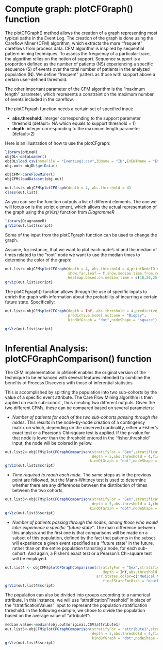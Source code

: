 # Compute graph: plotCFGraph() function

The plotCFGraph() method allows the creation of a graph representing most typical paths in the Event Log. The creation of the graph is done using the Careflow Miner (CFM) algorithm, which extracts the more "frequent" careflows from process data. CFM algorithm is inspired by sequential pattern mining techniques. To assess the frequency of a particular trace, the algorithm relies on the notion of support. Sequence support is a proportion defined as the number of patients (NS) experiencing a specific sequence (S) of events over the total number of patients in the analyzed population (N). We define "frequent" patters as those with support above a certain user-defined threshold. 

The other important parameter of the CFM algorithm is the "maximum length" parameter, which represents a constraint on the maximum number of events included in the careflow.

The plotCFgraph function needs a certain set of specified input:
 
 - **abs.threshold**: interger corresponding to the support parameter threshold (default= NA which equals to support threshold = 1)
 - **depth**: integer corresponding to the maximum length parameter (default=2)
 
Here is an illustration of how to use the plotCFgraph:

```r
library(pMineR)
objDL<-dataLoader()
objDL$load.csv(nomeFile = "EventLog1.csv",IDName = "ID",EVENTName = "Event",dateColumnName = "Date",format.column.date = "%Y-%m-%d",sep = ",")
obj.out<-objDL$getData()

objCFM<-careFlowMiner()
objCFM$loadDataset(obj.out)

```

```r
out.list<-objCFM$plotCFGraph(depth = 4, abs.threshold = 4)
class(out.list)
```


As you can see the function outputs a list of different elements. The one we will focus on is the script element, which allows the actual representation of the graph using the _grViz()_ function from _DiagrammeR_

```r
library(DiagrammeR)
grViz(out.list$script)
```


Some of the input from the plotCFgraph function can be used to change the graph. 

Assume, for instance, that we want to plot each node's id and the median of times related to the "root" node we want to use the median times to determine the color of the graph:

```r
out.list<-objCFM$plotCFGraph(depth = 4, abs.threshold = 4,printNodeID = T,
                             show.far.leaf = T,show.median.time.from.root = T,
                             heatmap.based.on.median.time = c(10,20,25), heatmap.base.color = "Gold")
grViz(out.list$script)
```


The plotCFgraph() function allows through the use of specific inputs to enrich the graph with information about the probability of incurring a certain future state. Specifically:

```r
out.list<-objCFM$plotCFGraph(depth = Inf, abs.threshold = 4,predictive.model = TRUE,show.far.leaf = T,
                             predictive.model.outcome = "Biopsy",
                             kindOfGraph = "dot",nodeShape = "square")

grViz(out.list$script)
```



# Inferential Analysis: plotCFGraphComparison() function

The CFM implementation in pMineR enables the original version of the technique to be enhanced with several features intended to combine the benefits of Process Discovery with those of inferential statistics.

This is accomplished by splitting the population into two sub-cohorts by the value of a specific event attribute. The Care Flow Mining algorithm is then applied on each sub-cohort , thus creating two different outputs. Given the two different CFMs, these can be compared based on several parameters:
 
  - _Number of patients for each of the two sub-cohorts passing through the nodes_. This results in the node-by-node creation of a contingency matrix on which, depending on the observed cardinality, either a Fisher's exact test or a Pearson's Chi-square test is applied. If the p-value for that node is lower than the threshold entered in the "fisher.threshold" input, the node will be colored in yellow.
  
  
  
```r

out.list2<-objCFM$plotCFGraphComparison(stratifyFor = "Sex",stratificationValues = c("M","F"),
                                        depth = 5,abs.threshold = 4,fisher.threshold = 0.05,
                                       kindOfGraph = "dot",nodeShape = "square")
grViz(out.list2$script)

```
  
  - _Time required to reach each node_.  The same steps as in the previous point are followed, but the Mann-Whitney test is used to determine whether there are any differences between the distribution of times between the two cohorts.
```r
out.list3<-objCFM$plotCFGraphComparison(stratifyFor = "Sex",stratificationValues = c("M","F"),
                                        depth = 5,abs.threshold = 4,checkDurationFromRoot = T,
                                       kindOfGraph = "dot",nodeShape = "square")
grViz(out.list3$script)
```

  - _Number of patients passing through the nodes, among those who would later experience a specific "future state"_. The main difference between this analysis and the first one is that comparisons will be made on a subset of this population, defined by the fact that patients in the subset will experience a given event specified as a "future state" in the future, rather than on the entire population transiting a node, for each sub-cohort. And again, a Fisher's exact test or a Pearson's Chi-square test will be employed.

```r
out.list4 <- objCFM$plotCFGraphComparison(stratifyFor = "Sex",stratificationValues = c("M","F"),
                                             depth = Inf,abs.threshold = 4,hitsMeansReachAGivenFinalState = TRUE,
                                          arr.States.color=c("Medical Visit"="Lavender","Biopsy"="Red"),
                                             finalStateForHits = "death", kindOfGraph = "dot",nodeShape = "square")
grViz(out.list4$script)
```


The population can also be divided into groups according to a numerical attribute. In this instance, we will use "stratificationThreshold" in place of the "stratificationValues" input to represent the population stratification threshold. In the following example, we chose to divide the population based on the average value of "attribute1":

```r
median.value<-median(obj.out$original.CSV$attribute1)
out.list5<-objCFM$plotCFGraphComparison(stratifyFor = "attribute1",stratificationThreshold = median.value,
                                        depth = 5,abs.threshold = 4,fisher.threshold = 0.05,
                                        kindOfGraph = "dot",nodeShape = "square")
grViz(out.list5$script)
```


























